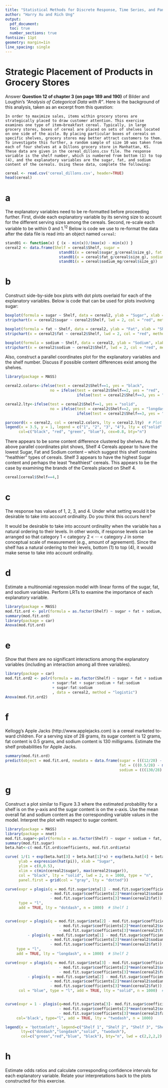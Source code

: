 ```yaml
---
title: "Statistical Methods for Discrete Response, Time Series, and Panel Data (W271): Lab 2"
author: "Harry Xu and Rich Ung"
output: 
  pdf_document:
  toc: true
  number_sections: true
fontsize: 11pt
geometry: margin=1in
line_spacing: single
---
```



\newpage
# Strategic Placement of Products in Grocery Stores

Answer **Question 12 of chapter 3 (on page 189 and 190)** of Bilder and Loughin's *"Analysis of Categorical Data with R"*.  Here is the background of this analysis, taken as an excerpt from this question:

```In order to maximize sales, items within grocery stores are strategically placed to draw customer attention. This exercise examines one type of item—breakfast cereal. Typically, in large grocery stores, boxes of cereal are placed on sets of shelves located on one side of the aisle. By placing particular boxes of cereals on specific shelves, grocery stores may better attract customers to them. To investigate this further, a random sample of size 10 was taken from each of four shelves at a Dillons grocery store in Manhattan, KS. These data are given in the cereal_dillons.csv file. The response variable is the shelf number, which is numbered from bottom (1) to top (4), and the explanatory variables are the sugar, fat, and sodium content of the cereals. Using these data, complete the following:```

```r
cereal <- read.csv('cereal_dillons.csv', header=TRUE)
head(cereal)
```

# a

The explanatory variables need to be re-formatted before proceeding further. First, divide each explanatory variable by its serving size to account for the different serving sizes among the cereals. Second, re-scale each variable to be within 0 and $1.^{12}$ Below is code we use to re-format the data after the data file is read into an object named `cereal`:

```r
stand01 <- function(x) { (x - min(x))/(max(x) - min(x)) }
cereal2 <- data.frame(Shelf = cereal$Shelf, sugar = 
                        stand01(x = cereal$sugar_g/cereal$size_g), fat =
                        stand01(x = cereal$fat_g/cereal$size_g), sodium =
                        stand01(x = cereal$sodium_mg/cereal$size_g))
```

# b

Construct side-by-side box plots with dot plots overlaid for each of the explanatory variables. Below is code that can be used for plots involving sugar:

```r
boxplot(formula = sugar ~ Shelf, data = cereal2, ylab = "Sugar", xlab = "Shelf", pars = list(outpch=NA))
stripchart(x = cereal2$sugar ~ cereal2$Shelf, lwd = 2, col = "red", method = "jitter", vertical = TRUE, pch = 1, add = TRUE)

boxplot(formula = fat ~ Shelf, data = cereal2, ylab = "Fat", xlab = "Shelf", pars = list(outpch=NA))
stripchart(x = cereal2$fat ~ cereal2$Shelf, lwd = 2, col = "red", method = "jitter", vertical = TRUE, pch = 1, add = TRUE)

boxplot(formula = sodium ~ Shelf, data = cereal2, ylab = "Sodium", xlab = "Shelf", pars = list(outpch=NA))
stripchart(x = cereal2$sodium ~ cereal2$Shelf, lwd = 2, col = "red", method = "jitter", vertical = TRUE, pch = 1, add = TRUE)
```

Also, construct a parallel coordinates plot for the explanatory variables and the shelf number. Discuss if possible content differences exist among the shelves.


```r
library(package = MASS)

cereal2.colors<-ifelse(test = cereal2$Shelf==1, yes = "black", 
                    no = ifelse(test = cereal2$Shelf==2, yes = "red",
                                ifelse(test = cereal2$Shelf==3, yes = "red", no = "blue")))

cereal2.lty<-ifelse(test = cereal2$Shelf==1, yes = "solid", 
                    no = ifelse(test = cereal2$Shelf==2, yes = "longdash",
                                ifelse(test = cereal2$Shelf==3, yes = "dotdash", no = "twodash")))

parcoord(x = cereal2, col = cereal2.colors, lty = cereal2.lty)  # Plot
legend(x = 3.5, y = 1, legend = c("1", "2", "3", "4"), lty = c("solid", "longdash", "dotdash", "twodash"),
      col=c("black", "red", "green", "blue"), cex=0.8, bty="n")

```

There appears to be some content difference clustered by shelves. As the above parallel coordinates plot shows, Shelf 4 Cereals appear to have the lowest Sugar, Fat and Sodium content -- which suggest this shelf contains "healthier" types of cereals. Shelf 3 appears to have the highest Sugar content and perhaps the least "healthiest" cereals. This appears to be the case by examining the brands of the Cereals placed on Shelf 4.

```r
cereal[cereal$Shelf==4,]
```
# c

The response has values of 1, 2, 3, and 4. Under what setting would it be desirable to take into account ordinality. Do you think this occurs here?

It would be desirable to take into account ordinality when the variable has a natural ordering to their levels. In other words, if response levels can be arranged so that category 1 < category 2 < ··· < category J in some conceptual scale of measurement (e.g., amount of agreement). Since the shelf has a natural ordering to their levels, bottom (1) to top (4), it would make sense to take into account ordinality.

# d

Estimate a multinomial regression model with linear forms of the sugar, fat, and sodium variables. Perform LRTs to examine the importance of each explanatory variable.

```r
library(package = MASS)
mod.fit.ord <- polr(formula = as.factor(Shelf) ~ sugar + fat + sodium, data = cereal2, method = "logistic")
summary(mod.fit.ord)
library(package = car)
Anova(mod.fit.ord)
```

# e

Show that there are no significant interactions among the explanatory variables (including an interaction among all three variables).

```r
library(package = car)
mod.fit.ord2 <- polr(formula = as.factor(Shelf) ~ sugar + fat + sodium
                     + sugar:fat + sugar:sodium + fat:sodium
                     + sugar:fat:sodium
                     , data = cereal2, method = "logistic")
Anova(mod.fit.ord2)
```

# f

Kellogg’s Apple Jacks (http://www.applejacks.com) is a cereal marketed to- ward children. For a serving size of 28 grams, its sugar content is 12 grams, fat content is 0.5 grams, and sodium content is 130 milligrams. Estimate the shelf probabilities for Apple Jacks.

```r
summary(mod.fit.ord)
predict(object = mod.fit.ord, newdata = data.frame(sugar = (((12/28) - min(cereal$sugar_g))/(max(cereal$sugar_g) - min(cereal$sugar_g))),
                                                   fat = (((0.5/28) - min(cereal$fat_g))/(max(cereal$fat_g) - min(cereal$fat_g))),
                                                   sodium = (((130/28) - min(cereal$sodium_mg))/(max(cereal$sodium_mg) - min(cereal$sodium_mg)))),  type = "probs")
```

# g

Construct a plot similar to Figure 3.3 where the estimated probability for a shelf is on the y-axis and the sugar content is on the x-axis. Use the mean overall fat and sodium content as the corresponding variable values in the model. Interpret the plot with respect to sugar content.


```r
library(package = MASS)
library(package = nnet)
mod.fit.sugar<-polr(formula = as.factor(Shelf) ~ sugar + sodium + fat, data = cereal2, method = "logistic")
summary(mod.fit.sugar)
beta.hat<-c(-mod.fit.ord$coefficients, mod.fit.ord$zeta)

curve( 1/(1 + exp(beta.hat[3] + beta.hat[1]*x) + exp(beta.hat[4] + beta.hat[1]*x)),
      ylab = expression(hat(pi)), xlab = "Sugar",
      ylim = c(0,0.5),
      xlim = c(min(cereal2$sugar), max(cereal2$sugar)), 
      col = "black", lty = "solid", lwd = 2, n = 1000, type = "n",
      panel.first = grid(col = "gray", lty = "dotted"))

curve(expr = plogis(q = mod.fit.sugar$zeta[1] - mod.fit.sugar$coefficients[1]*x 
                    - mod.fit.sugar$coefficients[2]*mean(cereal2$sodium)
                    - mod.fit.sugar$coefficients[3]*mean(cereal2$fat)), col = "green",
      type = "l",
      add = TRUE, lty = "dotdash", n = 1000)  # Shelf 1


curve(expr = plogis(q = mod.fit.sugar$zeta[2] - mod.fit.sugar$coefficients[1]*x
                        - mod.fit.sugar$coefficients[2]*mean(cereal2$sodium)
                        - mod.fit.sugar$coefficients[3]*mean(cereal2$fat)) 
          - plogis(q = mod.fit.sugar$zeta[1] - mod.fit.sugar$coefficients[1]*x 
                    - mod.fit.sugar$coefficients[2]*mean(cereal2$sodium)
                    - mod.fit.sugar$coefficients[3]*mean(cereal2$fat)), col = "red",
     type = "l",
     add = TRUE, lty = "longdash", n = 1000)  # Shelf 2

curve(expr = plogis(q = mod.fit.sugar$zeta[3] - mod.fit.sugar$coefficients[1]*x
                        - mod.fit.sugar$coefficients[2]*mean(cereal2$sodium)
                        - mod.fit.sugar$coefficients[3]*mean(cereal2$fat)) 
          - plogis(q = mod.fit.sugar$zeta[2] - mod.fit.sugar$coefficients[1]*x 
                    - mod.fit.sugar$coefficients[2]*mean(cereal2$sodium)
                    - mod.fit.sugar$coefficients[3]*mean(cereal2$fat)), 
      col = "blue", type = "l", add = TRUE, lty = "solid", n = 1000)  # Shelf 3


curve(expr = 1 - plogis(q=mod.fit.sugar$zeta[3]- mod.fit.sugar$coefficients[1]*x
                        - mod.fit.sugar$coefficients[2]*mean(cereal2$sodium)
                        - mod.fit.sugar$coefficients[3]*mean(cereal2$fat)),
     col='black', type="l", add = TRUE, lty = "twodash", n = 1000)

legend(x = 'bottomleft', legend=c("Shelf 1", "Shelf 2", "Shelf 3", "Shelf 4"), 
       lty=c("dotdash","longdash","solid", "twodash"),
       col=c("green","red","blue", "black"), bty="n", lwd = c(2,2,2,2), seg.len = 4)
```

# h

Estimate odds ratios and calculate corresponding confidence intervals for each explanatory variable. Relate your interpretations back to the plots constructed for this exercise.

```r

```


